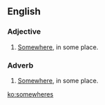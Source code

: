 ==English==

===Adjective===
{{en-adj|-}}

# {{nonstandard}} [[somewhere|Somewhere]], in some place.

===Adverb===
{{en-adv|-}}

# {{nonstandard}} [[somewhere|Somewhere]], in some place.

[[ko:somewheres]]